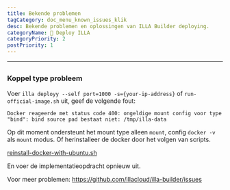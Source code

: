 ```yaml
---
title: Bekende problemen
tagCategory: doc_menu_known_issues_klik
desc: Bekende problemen en oplossingen van ILLA Builder deploying.
categoryName: 👷 Deploy ILLA
categoryPriority: 2
postPriority: 1
---
```


* * *

## <h2 hidden>Bekende problemen</h2>

### Koppel type probleem

Voer `illa deployy --self port=1000 -s={your-ip-address}` of `run-official-image.sh` uit, geef de volgende fout:

`Docker reageerde met status code 400: ongeldige mount config voor type "bind": bind source pad bestaat niet: /tmp/illa-data`

Op dit moment ondersteunt het mount type alleen `mount`, config `docker -v` als `mount` modus. Of herinstalleer de docker door het volgen van scripts.

[reinstall-docker-with-ubuntu.sh](https://github.com/illacloud/deploy-illa-manually/blob/main/utils/reinstall-docker-with-ubuntu.sh)

En voer de implementatieopdracht opnieuw uit.

Voor meer problemen: https://github.com/illacloud/illa-builder/issues
